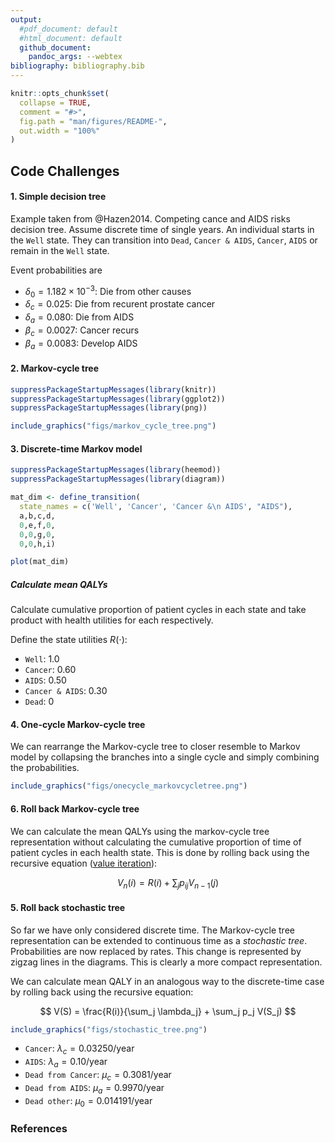 ```yaml
---
output:
  #pdf_document: default
  #html_document: default
  github_document:
    pandoc_args: --webtex
bibliography: bibliography.bib
---
```


<!-- README.md is generated from README.Rmd. Please edit that file -->

```r
knitr::opts_chunk$set(
  collapse = TRUE,
  comment = "#>",
  fig.path = "man/figures/README-",
  out.width = "100%"
)
```

## Code Challenges

#### 1. Simple decision tree

Example taken from @Hazen2014.
Competing cance and AIDS risks decision tree.
Assume discrete time of single years.
An individual starts in the `Well` state.
They can transition into `Dead`, `Cancer & AIDS`, `Cancer`, `AIDS` or remain in the `Well` state.

Event probabilities are

* $\delta_0 = 1.182 \times 10^{-3}$: Die from other causes
* $\delta_c = 0.025$: Die from recurent prostate cancer
* $\delta_a = 0.080$: Die from AIDS
* $\beta_c = 0.0027$: Cancer recurs
* $\beta_a = 0.0083$: Develop AIDS

#### 2. Markov-cycle tree

```r

suppressPackageStartupMessages(library(knitr))
suppressPackageStartupMessages(library(ggplot2))
suppressPackageStartupMessages(library(png))

include_graphics("figs/markov_cycle_tree.png")
```


#### 3. Discrete-time Markov model


```r
suppressPackageStartupMessages(library(heemod))
suppressPackageStartupMessages(library(diagram))

mat_dim <- define_transition(
  state_names = c('Well', 'Cancer', 'Cancer &\n AIDS', "AIDS"),
  a,b,c,d, 
  0,e,f,0,
  0,0,g,0,
  0,0,h,i)

plot(mat_dim)
```

##### Calculate mean QALYs

Calculate cumulative proportion of patient cycles in each state and take product with health utilities for each respectively.

Define the state utilities $R(\cdot)$:

* `Well`: 1.0
* `Cancer`: 0.60
* `AIDS`: 0.50
* `Cancer & AIDS`: 0.30
* `Dead`: 0


#### 4. One-cycle Markov-cycle tree

We can rearrange the Markov-cycle tree to closer resemble to Markov model by collapsing the branches into a single cycle and simply combining the probabilities.

```r

include_graphics("figs/onecycle_markovcycletree.png")
```


#### 6. Roll back Markov-cycle tree

We can calculate the mean QALYs using the markov-cycle tree representation without calculating the cumulative proportion of time of patient cycles in each health state.
This is done by rolling back using the recursive equation ([value iteration](https://en.wikipedia.org/wiki/Markov_decision_process#Value_iteration)):

$$
V_n(i) = R(i) + \sum_j p_{ij} V_{n-1}(j)
$$


#### 5. Roll back stochastic tree

So far we have only considered discrete time.
The Markov-cycle tree representation can be extended to continuous time as a _stochastic tree_.
Probabilities are now replaced by rates.
This change is represented by zigzag lines in the diagrams.
This is clearly a more compact representation.

We can calculate mean QALY in an analogous way to the discrete-time case by rolling back using the recursive equation:

$$
V(S) = \frac{R(i)}{\sum_j \lambda_j} + \sum_j p_j V(S_j)
$$

```r

include_graphics("figs/stochastic_tree.png")
```

* `Cancer`: $\lambda_c = 0.03250$/year
* `AIDS`: $\lambda_a = 0.10$/year
* `Dead from Cancer`: $\mu_c = 0.3081$/year
* `Dead from AIDS`: $\mu_a = 0.9970$/year
* `Dead other`: $\mu_0 = 0.014191$/year

### References

